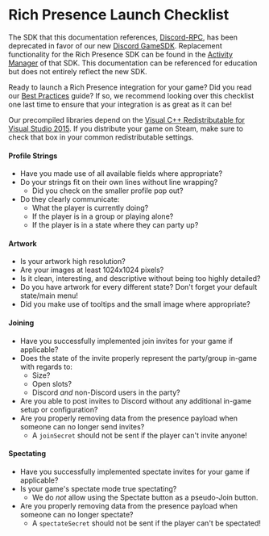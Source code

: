 # Rich Presence Launch Checklist

<Alert type="danger">

The SDK that this documentation references, [Discord-RPC](https://github.com/discord/discord-rpc), has been deprecated in favor of our new [Discord GameSDK](#DOCS_GAME_SDK_SDK_STARTER_GUIDE/). Replacement functionality for the Rich Presence SDK can be found in the [Activity Manager](#DOCS_GAME_SDK_ACTIVITIES/) of that SDK. This documentation can be referenced for education but does not entirely reflect the new SDK.

</Alert>

Ready to launch a Rich Presence integration for your game? Did you read our [Best Practices](#DOCS_RICH_PRESENCE_BEST_PRACTICES/) guide? If so, we recommend looking over this checklist one last time to ensure that your integration is as great as it can be!

<Alert type="warn">

Our precompiled libraries depend on the [Visual C++ Redistributable for Visual Studio 2015](https://www.microsoft.com/en-us/download/details.aspx?id=48145). If you distribute your game on Steam, make sure to check that box in your common redistributable settings.

</Alert>

#### Profile Strings

- Have you made use of all available fields where appropriate?
- Do your strings fit on their own lines without line wrapping?
  - Did you check on the smaller profile pop out?
- Do they clearly communicate:
  - What the player is currently doing?
  - If the player is in a group or playing alone?
  - If the player is in a state where they can party up?

#### Artwork

- Is your artwork high resolution?
- Are your images at least 1024x1024 pixels?
- Is it clean, interesting, and descriptive without being too highly detailed?
- Do you have artwork for every different state? Don't forget your default state/main menu!
- Did you make use of tooltips and the small image where appropriate?

#### Joining

- Have you successfully implemented join invites for your game if applicable?
- Does the state of the invite properly represent the party/group in-game with regards to:
  - Size?
  - Open slots?
  - Discord _and_ non-Discord users in the party?
- Are you able to post invites to Discord without any additional in-game setup or configuration?
- Are you properly removing data from the presence payload when someone can no longer send invites?
  - A `joinSecret` should not be sent if the player can't invite anyone!

#### Spectating

- Have you successfully implemented spectate invites for your game if applicable?
- Is your game's spectate mode true spectating?
  - We do _not_ allow using the Spectate button as a pseudo-Join button.
- Are you properly removing data from the presence payload when someone can no longer spectate?
  - A `spectateSecret` should not be sent if the player can't be spectated!
